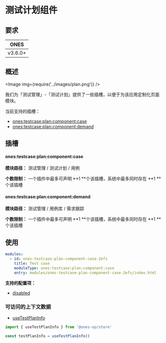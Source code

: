 # 测试计划组件


## 要求

|  ONES   |
| :-----: |
| v3.6.0+ |

## 概述

<Image img={require('../images/plan.png')} />

我们为「测试管理」-「测试计划」提供了一些插槽，以便于为该应用定制化页面模块。

当前支持的插槽：

- [ones:testcase:plan:component:case](#onestestcaseplancomponentcase)
- [ones:testcase:plan:component:demand](#onestestcaseplancomponentdemand)

## 插槽

#### ones:testcase:plan:component:case

**模块路径：** 测试管理 / 测试计划 / 用例

**个数限制：** 一个插件中最多可声明 **1 **个该插槽，系统中最多同时存在 **1 **个该插槽

#### ones:testcase:plan:component:demand

**模块路径：** 测试管理 / 用例库 / 需求跟踪

**个数限制：** 一个插件中最多可声明 **1 **个该插槽，系统中最多同时存在 **1 **个该插槽

## 使用

```yaml
modules:
  - id: ones-testcase-plan-component-case-2efs
    title: Test case
    moduleType: ones:testcase:plan:component:case
    entry: modules/ones-testcase-plan-component-case-2efs/index.html
```

**支持的配置项：**

- [disabled](../../../../../../reference/config/plugin.yaml#disabled)

### 可访问的上下文数据

- [useTestPlanInfo](../../../../../../reference/packages/store/store.md#useTestPlanInfo)

```ts
import { useTestPlanInfo } from '@ones-op/store'

const testPlanInfo = useTestPlanInfo()
```

